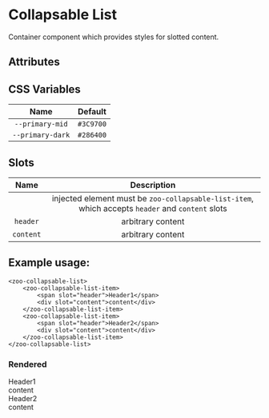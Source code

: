 
<Meta title="Docs/Collapsable List"/>

# Collapsable List

Container component which provides styles for slotted content.

## Attributes

## CSS Variables
|        **Name**        |   **Default**  |
| :--------------------: |:--------------:|
| `--primary-mid`        |    `#3C9700`   |
| `--primary-dark`       |    `#286400`   |
## Slots
|  **Name** |           **Description**          |
| :-------: | :---------------------------------:|
|           | injected element must be `zoo-collapsable-list-item`, which accepts `header` and `content` slots|
| `header`  | arbitrary content|
| `content` | arbitrary content|

## Example usage:
```
<zoo-collapsable-list>
	<zoo-collapsable-list-item>
		<span slot="header">Header1</span>
		<div slot="content">content</div>
	</zoo-collapsable-list-item>
	<zoo-collapsable-list-item>
		<span slot="header">Header2</span>
		<div slot="content">content</div>
	</zoo-collapsable-list-item>
</zoo-collapsable-list>
```

### Rendered
<zoo-collapsable-list>
	<zoo-collapsable-list-item>
		<span slot="header">Header1</span>
		<div slot="content">content</div>
	</zoo-collapsable-list-item>
	<zoo-collapsable-list-item>
		<span slot="header">Header2</span>
		<div slot="content">content</div>
	</zoo-collapsable-list-item>
</zoo-collapsable-list>
